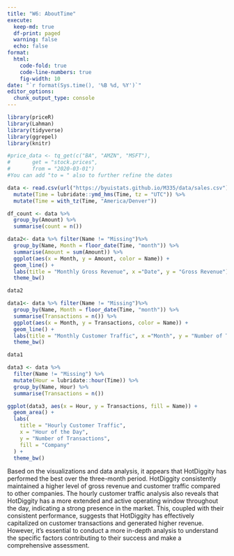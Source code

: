 ```yaml
---
title: "W6: AboutTime"
execute:
  keep-md: true
  df-print: paged
  warning: false
  echo: false
format:
  html:
    code-fold: true
    code-line-numbers: true
    fig-width: 10
date: "`r format(Sys.time(), '%B %d, %Y')`"
editor_options: 
  chunk_output_type: console
---
```


```r
library(priceR)
library(Lahman)
library(tidyverse)
library(ggrepel)
library(knitr)

#price_data <- tq_get(c("BA", "AMZN", "MSFT"),
#       get = "stock.prices",
#       from = "2020-03-01")
#You can add "to = " also to further refine the dates
```

```r
data <- read.csv(url("https://byuistats.github.io/M335/data/sales.csv")) %>% 
  mutate(Time = lubridate::ymd_hms(Time, tz = "UTC")) %>% 
  mutate(Time = with_tz(Time, "America/Denver"))

df_count <- data %>% 
  group_by(Amount) %>% 
  summarise(count = n())
```

```r
data2<- data %>% filter(Name != "Missing")%>%
  group_by(Name, Month = floor_date(Time, "month")) %>% 
  summarise(Amount = sum(Amount)) %>% 
  ggplot(aes(x = Month, y = Amount, color = Name)) +
  geom_line() +
  labs(title = "Monthly Gross Revenue", x ="Date", y = "Gross Revenue") +
  theme_bw()

data2
```

```r
data1<- data %>% filter(Name != "Missing")%>%
  group_by(Name, Month = floor_date(Time, "month")) %>% 
  summarise(Transactions = n()) %>% 
  ggplot(aes(x = Month, y = Transactions, color = Name)) +
  geom_line() +
  labs(title = "Monthly Customer Traffic", x ="Month", y = "Number of Transactions") +
  theme_bw()

data1
```

```r
data3 <- data %>%
  filter(Name != "Missing") %>%
  mutate(Hour = lubridate::hour(Time)) %>%
  group_by(Name, Hour) %>%
  summarise(Transactions = n())

ggplot(data3, aes(x = Hour, y = Transactions, fill = Name)) +
  geom_area() +
  labs(
    title = "Hourly Customer Traffic",
    x = "Hour of the Day",
    y = "Number of Transactions",
    fill = "Company"
  ) +
  theme_bw()
```

Based on the visualizations and data analysis, it appears that HotDiggity has performed the best over the three-month period. HotDiggity consistently maintained a higher level of gross revenue and customer traffic compared to other companies. The hourly customer traffic analysis also reveals that HotDiggity has a more extended and active operating window throughout the day, indicating a strong presence in the market. This, coupled with their consistent performance, suggests that HotDiggity has effectively capitalized on customer transactions and generated higher revenue. However, it's essential to conduct a more in-depth analysis to understand the specific factors contributing to their success and make a comprehensive assessment.
